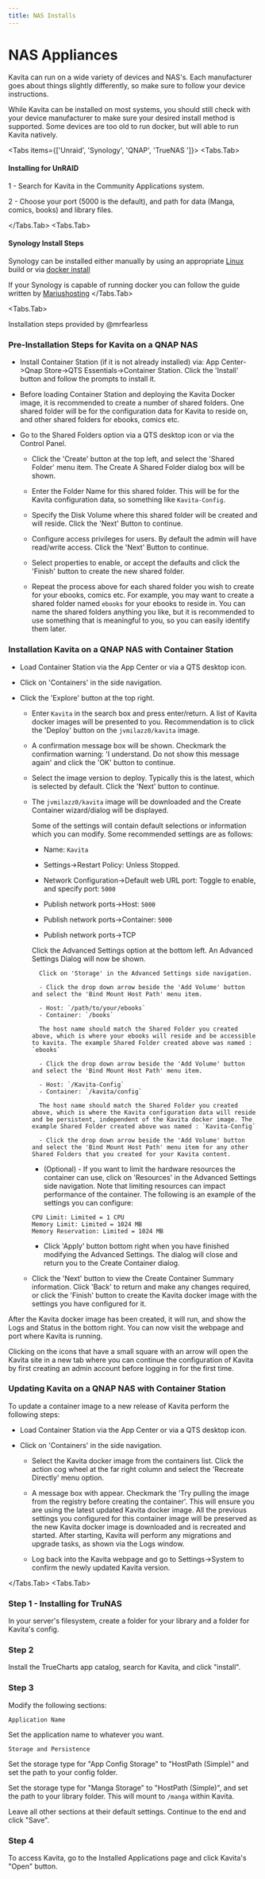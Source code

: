 ---
title: NAS Installs
---


# NAS Appliances

Kavita can run on a wide variety of devices and NAS's. Each manufacturer goes about things slightly differently, so make sure to follow your device instructions. 

<Callout type="info">
While Kavita can be installed on most systems, you should still check with your device manufacturer to make sure your desired install method is supported. Some devices are too old to run docker, but will able to run Kavita natively.
</Callout>

<Tabs items={['Unraid', 'Synology', 'QNAP', 'TrueNAS ']}>
  <Tabs.Tab>

#### Installing for UnRAID
 
1 - Search for Kavita in the Community Applications system. 
 
2 - Choose your port (5000 is the default), and path for data (Manga, comics, books) and library files.

  </Tabs.Tab>
<Tabs.Tab>
#### Synology Install Steps

Synology can be installed either manually by using an appropriate [Linux](native) build or via [docker install](/installation/docker)

If your Synology is capable of running docker you can follow the guide written by [Mariushosting](https://mariushosting.com/how-to-install-kavita-on-your-synology-nas/)
</Tabs.Tab>

<Tabs.Tab>

<Callout emoji="♥">
    Installation steps provided by @mrfearless
</Callout>

### Pre-Installation Steps for Kavita on a QNAP NAS

- Install Container Station (if it is not already installed) via: App Center->Qnap Store->QTS Essentials->Container Station. Click the 'Install' button and follow the prompts to install it.

- Before loading Container Station and deploying the Kavita Docker image, it is recommended to create a number of shared folders. One shared folder will be for the configuration data for Kavita to reside on, and other shared folders for ebooks, comics etc.

- Go to the Shared Folders option via a QTS desktop icon or via the Control Panel.

    - Click the 'Create' button at the top left, and select the 'Shared Folder' menu item. The Create A Shared Folder dialog box will be shown. 

    - Enter the Folder Name for this shared folder. This will be for the Kavita configuration data, so something like `Kavita-Config`. 

    - Specify the Disk Volume where this shared folder will be created and will reside. Click the 'Next' Button to continue.
    
    - Configure access privileges for users. By default the admin will have read/write access. Click the 'Next' Button to continue.
    
    - Select properties to enable, or accept the defaults and click the 'Finish' button to create the new shared folder.
    
    - Repeat the process above for each shared folder you wish to create for your ebooks, comics etc. For example, you may want to create a shared folder named `ebooks` for your ebooks to reside in. You can name the shared folders anything you like, but it is recommended to use something that is meaningful to you, so you can easily identify them later.


### Installation Kavita on a QNAP NAS with Container Station    

- Load Container Station via the App Center or via a QTS desktop icon.

- Click on 'Containers' in the side navigation.

- Click the 'Explore' button at the top right.

    - Enter `Kavita` in the search box and press enter/return. A list of Kavita docker images will be presented to you. Recommendation is to click the 'Deploy' button on the `jvmilazz0/kavita` image.

    - A confirmation message box will be shown. Checkmark the confirmation warning: 'I understand. Do not show this message again' and click the 'OK' button to continue. 
    
    - Select the image version to deploy. Typically this is the latest, which is selected by default. Click the 'Next' button to continue.
    
    - The `jvmilazz0/kavita` image will be downloaded and the Create Container wizard/dialog will be displayed.
    
        Some of the settings will contain default selections or information which you can modify. Some recommended settings are as follows:
        
        - Name: `Kavita`
        - Settings->Restart Policy: Unless Stopped.
        - Network Configuration->Default web URL port: Toggle to enable, and specify port: `5000`
        
        - Publish network ports->Host: `5000`
        - Publish network ports->Container: `5000`
        - Publish network ports->TCP
        
        Click the Advanced Settings option at the bottom left. An Advanced Settings Dialog will now be shown.
        
            Click on 'Storage' in the Advanced Settings side navigation.
        
            - Click the drop down arrow beside the 'Add Volume' button and select the 'Bind Mount Host Path' menu item.
            
            - Host: `/path/to/your/ebooks`
            - Container: `/books`
            
            The host name should match the Shared Folder you created above, which is where your ebooks will reside and be accessible to kavita. The example Shared Folder created above was named : `ebooks`
            
            - Click the drop down arrow beside the 'Add Volume' button and select the 'Bind Mount Host Path' menu item.
            
            - Host: `/Kavita-Config`
            - Container: `/kavita/config`
            
            The host name should match the Shared Folder you created above, which is where the Kavita configuration data will reside and be persistent, independent of the Kavita docker image. The example Shared Folder created above was named : `Kavita-Config`
            
            - Click the drop down arrow beside the 'Add Volume' button and select the 'Bind Mount Host Path' menu item for any other Shared Folders that you created for your Kavita content.
        
        - (Optional) - If you want to limit the hardware resources the container can use, click on 'Resources' in the Advanced Settings side navigation. Note that limiting resources can impact performance of the container. The following is an example of the settings you can configure:
        ```
        CPU Limit: Limited = 1 CPU
        Memory Limit: Limited = 1024 MB
        Memory Reservation: Limited = 1024 MB
        ```
        - Click 'Apply' button bottom right when you have finished modifying the Advanced Settings. The dialog will close and return you to the Create Container dialog.
        
    - Click the 'Next' button to view the Create Container Summary information. Click 'Back' to return and make any changes required, or click the 'Finish' button to create the Kavita docker image with the settings you have configured for it.
    
After the Kavita docker image has been created, it will run, and show the Logs and Status in the bottom right. You can now visit the webpage and port where Kavita is running. 

Clicking on the icons that have a small square with an arrow will open the Kavita site in a new tab where you can continue the configuration of Kavita by first creating an admin account before logging in for the first time.


### Updating Kavita on a QNAP NAS with Container Station

To update a container image to a new release of Kavita perform the following steps:

- Load Container Station via the App Center or via a QTS desktop icon.

- Click on 'Containers' in the side navigation.

    - Select the Kavita docker image from the containers list. Click the action cog wheel at the far right column and select the 'Recreate Directly' menu option.

    - A message box with appear. Checkmark the 'Try pulling the image from the registry before creating the container'. This will ensure you are using the latest updated Kavita docker image. All the previous settings you configured for this container image will be preserved as the new Kavita docker image is downloaded and is recreated and started. After starting, Kavita will perform any migrations and upgrade tasks, as shown via the Logs window.
    
    - Log back into the Kavita webpage and go to Settings->System to confirm the newly updated Kavita version.

</Tabs.Tab>
<Tabs.Tab>
<Steps>
### Step 1 - Installing for TruNAS

In your server's filesystem, create a folder for your library and a folder for Kavita's config.

### Step 2 

Install the TrueCharts app catalog, search for Kavita, and click "install".

### Step 3 

Modify the following sections:

`Application Name`
	
Set the application name to whatever you want.

`Storage and Persistence`
	
Set the storage type for "App Config Storage" to "HostPath (Simple)" and set the path to your config folder.
		
Set the storage type for "Manga Storage" to "HostPath (Simple)", and set the path to your library folder. This will mount to `/manga` within Kavita.

<Callout type="info">
Leave all other sections at their default settings. Continue to the end and click "Save". 
</Callout>

### Step 4

To access Kavita, go to the Installed Applications page and click Kavita's "Open" button.

</Steps>
</Tabs.Tab>
</Tabs>
